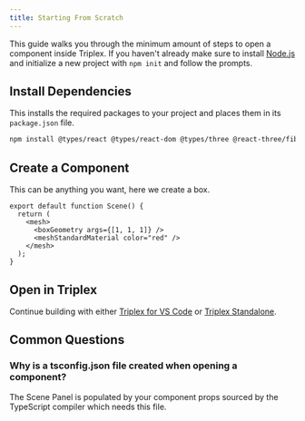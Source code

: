 ```yaml
---
title: Starting From Scratch
---
```


This guide walks you through the minimum amount of steps to open a component inside Triplex. If you haven't already make sure to install [Node.js](https://nodejs.org/en) and initialize a new project with `npm init` and follow the prompts.

## Install Dependencies

This installs the required packages to your project and places them in its `package.json` file.

```bash filename="Terminal"
npm install @types/react @types/react-dom @types/three @react-three/fiber react react-dom three
```

## Create a Component

This can be anything you want, here we create a box.

```tsx filename="src/scene.tsx"
export default function Scene() {
  return (
    <mesh>
      <boxGeometry args={[1, 1, 1]} />
      <meshStandardMaterial color="red" />
    </mesh>
  );
}
```

## Open in Triplex

Continue building with either [Triplex for VS Code](/docs/get-started/vscode#opening-components) or [Triplex Standalone](/docs/get-started/standalone#opening-components).

## Common Questions

### Why is a tsconfig.json file created when opening a component?

The Scene Panel is populated by your component props sourced by the TypeScript compiler which needs this file.
